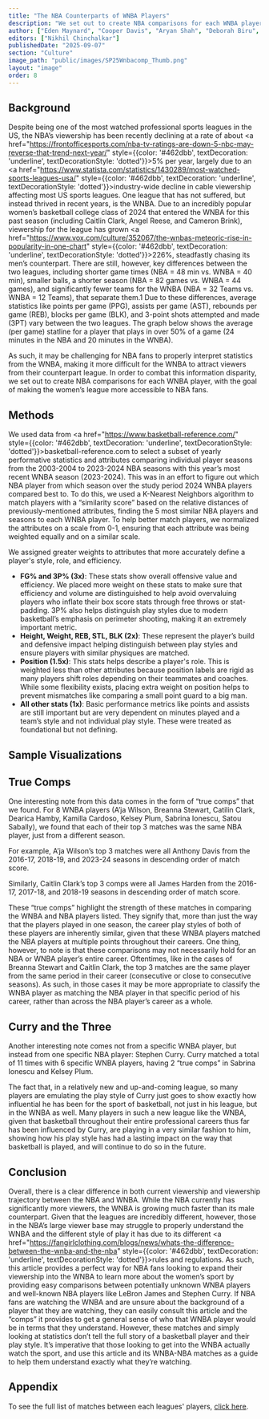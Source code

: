 ```yaml
---
title: "The NBA Counterparts of WNBA Players"
description: "We set out to create NBA comparisons for each WNBA player, with the goal of making the women’s league more accessible to NBA fans."
author: ["Eden Maynard", "Cooper Davis", "Aryan Shah", "Deborah Biru", "Ojas Bharadwaj"]
editors: ["Nikhil Chinchalkar"]
publishedDate: "2025-09-07"
section: "Culture"
image_path: "public/images/SP25Wnbacomp_Thumb.png"
layout: "image"
order: 8
---
```


## Background

Despite being one of the most watched professional sports leagues in the US, the NBA’s viewership has been recently declining at a rate of about <a href="https://frontofficesports.com/nba-tv-ratings-are-down-5-nbc-may-reverse-that-trend-next-year/" style={{color: '#462dbb', textDecoration: 'underline', textDecorationStyle: 'dotted'}}>5%</a> per year, largely due to an <a href="https://www.statista.com/statistics/1430289/most-watched-sports-leagues-usa/" style={{color: '#462dbb', textDecoration: 'underline', textDecorationStyle: 'dotted'}}>industry-wide decline</a> in cable viewership affecting most US sports leagues. One league that has not suffered, but instead thrived in recent years, is the WNBA. Due to an incredibly popular women’s basketball college class of 2024 that entered the WNBA for this past season (including Caitlin Clark, Angel Reese, and Cameron Brink), viewership for the league has grown <a href="https://www.vox.com/culture/352067/the-wnbas-meteoric-rise-in-popularity-in-one-chart" style={{color: '#462dbb', textDecoration: 'underline', textDecorationStyle: 'dotted'}}>226%</a>, steadfastly chasing its men’s counterpart. There are still, however, key differences between the two leagues, including shorter game times (NBA = 48 min vs. WNBA = 40 min), smaller balls, a shorter season (NBA = 82 games vs. WNBA = 44 games), and significantly fewer teams for the WNBA (NBA = 32 Teams vs. WNBA = 12 Teams), that separate them.1 Due to these differences, average statistics like points per game (PPG), assists per game (AST), rebounds per game (REB), blocks per game (BLK), and 3-point shots attempted and made (3PT) vary between the two leagues. The graph below shows the average (per game) statline for a player that plays in over 50% of a game (24 minutes in the NBA and 20 minutes in the WNBA).

<ImageLoader
    imagePath="public/images/SP25Wnbacomp_bargraph_1.png"
    alt="This graph shows what an average statline looks like in the WNBA vs in the NBA."
/>

As such, it may be challenging for NBA fans to properly interpret statistics from the WNBA, making it more difficult for the WNBA to attract viewers from their counterpart league. In order to combat this information disparity, we set out to create NBA comparisons for each WNBA player, with the goal of making the women’s league more accessible to NBA fans.

## Methods

We used data from <a href="https://www.basketball-reference.com/" style={{color: '#462dbb', textDecoration: 'underline', textDecorationStyle: 'dotted'}}>basketball-reference.com</a> to select a subset of yearly performative statistics and attributes comparing individual player seasons from the 2003-2004 to 2023-2024 NBA seasons with this year’s most recent WNBA season (2023-2024). This was in an effort to figure out which NBA player from which season over the study period 2024 WNBA players compared best to. To do this, we used a K-Nearest Neighbors algorithm to match players with a “similarity score” based on the relative distances of previously-mentioned attributes, finding the 5 most similar NBA players and seasons to each WNBA player. To help better match players, we normalized the attributes on a scale from 0-1, ensuring that each attribute was being weighted equally and on a similar scale. 

We assigned greater weights to attributes that more accurately define a player's style, role, and efficiency.

* **FG% and 3P% (3x)**: These stats show overall offensive value and efficiency. We placed more weight on these stats to make sure that efficiency and volume are distinguished to help avoid overvaluing players who inflate their box score stats through free throws or stat-padding. 3P% also helps distinguish play styles due to modern basketball’s emphasis on perimeter shooting, making it an extremely important metric.
* **Height, Weight, REB, STL, BLK (2x)**: These represent the player’s build and defensive impact helping distinguish between play styles and ensure players with similar physiques are matched.
* **Position (1.5x)**: This stats helps describe a player's role. This is weighted less than other attributes because position labels are rigid  as many players shift roles depending on their teammates and coaches. While some flexibility exists, placing extra weight on position helps to prevent mismatches like comparing a small point guard to a big man.
* **All other stats (1x)**: Basic performance metrics like points and assists are still important but are very dependent on minutes played and a team’s style and not individual play style. These were treated as foundational but not defining.

## Sample Visualizations

<ImageLoader
    imagePath="public/images/SP25Wnbacomp_spiderchart_3.png"
    alt="This shows side by side player comparisons based off of the normalized data. This one is of Angel Reese and all of her comps."
/>

<ImageLoader
    imagePath="public/images/SP25Wnbacomp_spiderchart_4.png"
    alt="This shows side by side player comparisons based off of the normalized data. This is Deerica Hamby and LeBron James."
/>

## True Comps

One interesting note from this data comes in the form of “true comps” that we found. For 8 WNBA players (A’ja Wilson, Breanna Stewart, Catilin Clark, Dearica Hamby, Kamilla Cardoso, Kelsey Plum, Sabrina Ionescu, Satou Sabally), we found that each of their top 3 matches was the same NBA player, just from a different season. 

For example, A’ja Wilson’s top 3 matches were all Anthony Davis from the 2016-17, 2018-19, and 2023-24 seasons in descending order of match score.

<ImageLoader
    imagePath="public/images/SP25Wnbacomp_A_ja_Comp.png"
    alt=""
/>

Similarly, Caitlin Clark’s top 3 comps were all James Harden from the 2016-17, 2017-18, and 2018-19 seasons in descending order of match score.

<ImageLoader
    imagePath="public/images/SP25Wnbacomp_Catilin_Comp.png"
    alt=""
/>

These “true comps” highlight the strength of these matches in comparing the WNBA and NBA players listed. They signify that, more than just the way that the players played in one season, the career play styles of both of these players are inherently similar, given that these WNBA players matched the NBA players at multiple points throughout their careers. One thing, however, to note is that these comparisons may not necessarily hold for an NBA or WNBA player’s entire career. Oftentimes, like in the cases of Breanna Stewart and Caitlin Clark, the top 3 matches are the same player from the same period in their career (consecutive or close to consecutive seasons). As such, in those cases it may be more appropriate to classify the WNBA player as matching the NBA player in that specific period of his career, rather than across the NBA player’s career as a whole.

## Curry and the Three

Another interesting note comes not from a specific WNBA player, but instead from one specific NBA player: Stephen Curry. Curry matched a total of 11 times with 6 specific WNBA players, having 2 “true comps” in Sabrina Ionescu and Kelsey Plum. 

<ImageLoader
    imagePath="public/images/SP25Wnbacomp_Steph_Comp.png"
    alt=""
/>

The fact that, in a relatively new and up-and-coming league, so many players are emulating the play style of Curry just goes to show exactly how influential he has been for the sport of basketball, not just in his league, but in the WNBA as well. Many players in such a new league like the WNBA, given that basketball throughout their entire professional careers thus far has been influenced by Curry, are playing in a very similar fashion to him, showing how his play style has had a lasting impact on the way that basketball is played, and will continue to do so in the future.


## Conclusion

Overall, there is a clear difference in both current viewership and viewership trajectory between the NBA and WNBA. While the NBA currently has significantly more viewers, the WNBA is growing much faster than its male counterpart. Given that the leagues are incredibly different, however, those in the NBA’s large viewer base may struggle to properly understand the WNBA and the different style of play it has due to its different <a href="https://fangirlclothing.com/blogs/news/whats-the-difference-between-the-wnba-and-the-nba" style={{color: '#462dbb', textDecoration: 'underline', textDecorationStyle: 'dotted'}}>rules and regulations</a>. As such, this article provides a perfect way for NBA fans looking to expand their viewership into the WNBA to learn more about the women’s sport by providing easy comparisons between potentially unknown WNBA players and well-known NBA players like LeBron James and Stephen Curry. If NBA fans are watching the WNBA and are unsure about the background of a player that they are watching, they can easily consult this article and the “comps” it provides to get a general sense of who that WNBA player would be in terms that they understand. However, these matches and simply looking at statistics don’t tell the full story of a basketball player and their play style. It’s imperative that those looking to get into the WNBA actually watch the sport, and use this article and its WNBA-NBA matches as a guide to help them understand exactly what they’re watching.

## Appendix

To see the full list of matches between each leagues' players, [click here](https://cornelldatajournal.org/articles/wnba-nba-matches).

